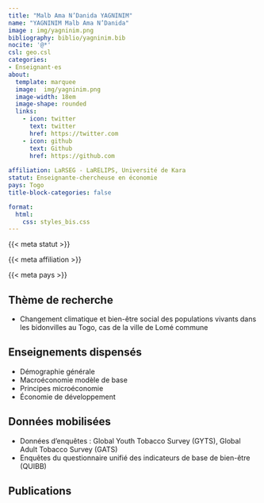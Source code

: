 ```yaml
---
title: "Malb Ama N’Danida YAGNINIM"
name: "YAGNINIM Malb Ama N’Danida"
image : img/yagninim.png
bibliography: biblio/yagninim.bib
nocite: '@*'
csl: geo.csl
categories: 
- Enseignant·es
about:
  template: marquee
  image:  img/yagninim.png
  image-width: 18em
  image-shape: rounded
  links:
    - icon: twitter
      text: twitter
      href: https://twitter.com
    - icon: github
      text: Github
      href: https://github.com
      
affiliation: LaRSEG - LaRELIPS, Université de Kara
statut: Enseignante-chercheuse en économie
pays: Togo
title-block-categories: false

format:
  html: 
    css: styles_bis.css
---
```


::: {#profil}
::: {#statut}
{{< meta statut >}}
:::

::: {#affiliation}
{{< meta affiliation >}}
:::

::: {#pays}
<i class="bi bi-globe2"></i> {{< meta pays >}}\
:::
:::

## <i class="bi bi-ui-checks-grid"></i> Thème de recherche

::: {#liste}
-   Changement climatique et bien-être social des populations vivants dans les bidonvilles au Togo, cas de la ville de Lomé commune
:::

## <i class="bi bi-person-video3"></i> Enseignements dispensés

<div>

-   Démographie générale
-   Macroéconomie modèle de base
-   Principes microéconomie
-   Économie de développement

</div>

## <i class="bi bi-clipboard-data"></i> Données mobilisées

-   Données d'enquêtes : Global Youth Tobacco Survey (GYTS), Global Adult Tobacco Survey (GATS)
-   Enquêtes du questionnaire unifié des indicateurs de base de bien-être (QUIBB)

## <i class="bi bi-file-earmark-text"></i> Publications

::: {#refs}
:::
